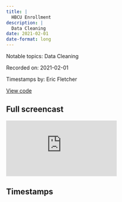 ```yaml
---
title: |
  HBCU Enrollment
description: |
  Data Cleaning
date: 2021-02-01
date-format: long
---
```


Notable topics: Data Cleaning

Recorded on: 2021-02-01

Timestamps by: Eric Fletcher

[View code](https://github.com/dgrtwo/data-screencasts/blob/master/2021_02_02_hbcu.Rmd)

## Full screencast

<iframe class="video" src="https://www.youtube.com/embed/TSG74voJQ3E" title="YouTube video player" frameborder="0" allow="accelerometer; autoplay; clipboard-write; encrypted-media; gyroscope; picture-in-picture" allowfullscreen></iframe>

## Timestamps

<script id="timestamps" type="application-json">[{"timestamp_with_hours":"0:2:45","description":"Detect the presence or absence of a pattern in a string.","functions":"str_detect","packages":"stringr","timestamp_sec":165},{"timestamp_with_hours":"0:3:30","description":"Separate a character column into multiple columns with a regular expression or numeric locations","functions":"separate","packages":"tidyr","timestamp_sec":210},{"timestamp_with_hours":"0:3:30","description":"Rename column.","functions":"rename","packages":"dplyr","timestamp_sec":210},{"timestamp_with_hours":"0:4:20","description":"Select only unique/distinct rows from a data frame.","functions":"distinct","packages":"dplyr","timestamp_sec":260},{"timestamp_with_hours":"0:5:55","description":"Expand the y axis plot limits by starting at 0.","functions":"expand_limits","packages":"ggplot2","timestamp_sec":355},{"timestamp_with_hours":"0:6:20","description":"Combine two datasets while including all rows in x and y.","functions":"full_join","packages":"dplyr","timestamp_sec":380},{"timestamp_with_hours":"0:11:00","description":"Y axis labels as percentages (2.5%, 50%, etc).","functions":"percent","packages":"scales","timestamp_sec":660},{"timestamp_with_hours":"0:12:30","description":"Bind multiple data frames by row and an explanation as to why it's not the best approach for joining given the other options.","functions":"bind_rows","packages":"dplyr","timestamp_sec":750},{"timestamp_with_hours":"0:14:55","description":"Brief discussion on the differences between `rbind` and `row_bind`.","functions":"rbind | row_bind","packages":"dplyr | base","timestamp_sec":895},{"timestamp_with_hours":"0:16:10","description":"Remove matched patterns in a string.","functions":"str_remove","packages":"stringr","timestamp_sec":970},{"timestamp_with_hours":"0:17:10","description":"Turn variable names into 'snake case' (e.g. Standard Error, standard_error).","functions":"clean_names","packages":"janitor","timestamp_sec":1030},{"timestamp_with_hours":"0:18:10","description":"Mutate multiple columns to change type from `character` to `numeric` while parsing out the numbers while getting rid of the other characters in the dataset.","functions":"mutate_if | is.character | parse_number","packages":"dplyr | base | readr","timestamp_sec":1090},{"timestamp_with_hours":"0:18:50","description":"Subset rows using their positions.","functions":"slice","packages":"dplyr","timestamp_sec":1130},{"timestamp_with_hours":"0:20:15","description":"Reshape the data from wide to long such that there is one row for each year and race.","functions":"gather | mutate | ifelse | str_remove | spread","packages":"tidyr | dplyr | stringr | base","timestamp_sec":1215},{"timestamp_with_hours":"0:21:25","description":"Compute the absolute value of x","functions":"abs","packages":"base","timestamp_sec":1285},{"timestamp_with_hours":"0:24:55","description":"Remove matched patterns in a string (e.g. black1, black & white1, white).","functions":"str_remove","packages":"stringr","timestamp_sec":1495},{"timestamp_with_hours":"0:25:35","description":"Reorder factor levels in `geom_line` plot by sorting along another variable.","functions":"fct_reorder","packages":"forcats","timestamp_sec":1535},{"timestamp_with_hours":"0:29:25","description":"Bind multiple data frames by row.","functions":"bind_rows","packages":"dplyr","timestamp_sec":1765},{"timestamp_with_hours":"0:36:05","description":"Reorder factor levels by hand.","functions":"fct_relevel","packages":"forcats","timestamp_sec":2165},{"timestamp_with_hours":"0:37:45","description":"Detect and remove the presence of a pattern in a string to remove duplication from `geom_line` plot legend.","functions":"str_remove","packages":"stringr","timestamp_sec":2265},{"timestamp_with_hours":"0:38:50","description":"\"Reorder factor levels in `geom_line` plot by sorting along another variable with ordering based on the last value to make the data line up with how the values are displayed in the legend. 'fct_reorder(race_ethnicity, percent, last, .desc = TRUE)`\"","functions":"fct_reorder","packages":"forcats","timestamp_sec":2330},{"timestamp_with_hours":"0:40:35","description":"Import external Excel data set from `Data.World`.","functions":"read_excel","packages":"readxl","timestamp_sec":2435},{"timestamp_with_hours":"0:44:20","description":"Select variables that match a pattern to remove.","functions":"starts_with","packages":"tidyselect","timestamp_sec":2660},{"timestamp_with_hours":"0:49:00","description":"Unpack data in one column (field_gender) into two separate columns (field, gender).","functions":"str_remove | group_by | first | ifelse | cumsum","packages":"stringr | dplyr","timestamp_sec":2940},{"timestamp_with_hours":"0:49:20","description":"Summary of screencast.","timestamp_sec":2960},{"timestamp_with_hours":"0:58:00","timestamp_sec":3480}]</script>
